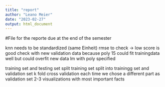 ```yaml
---
title: "report"
author: "Leano Meier"
date: "2023-02-27"
output: html_document
---
```


#File for the reporte due at the end of the semester

knn needs to be standardized (same Einheit)
rmse to check -> low score is good
check with new validation data because poly 15 could fit trainingdata well but could overfit new data
lm with poly specified

training set and testing set split
training set split into trainingg set and validation set
k fold cross validation
each time we chose a different part as validation set
2-3 visualizations with most important facts
